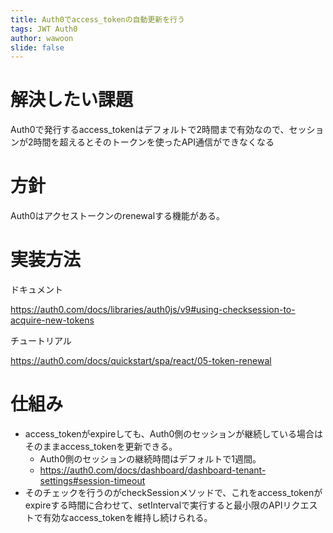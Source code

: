 ```yaml
---
title: Auth0でaccess_tokenの自動更新を行う
tags: JWT Auth0
author: wawoon
slide: false
---
```

# 解決したい課題

Auth0で発行するaccess_tokenはデフォルトで2時間まで有効なので、セッションが2時間を超えるとそのトークンを使ったAPI通信ができなくなる

# 方針

Auth0はアクセストークンのrenewalする機能がある。

# 実装方法

ドキュメント

https://auth0.com/docs/libraries/auth0js/v9#using-checksession-to-acquire-new-tokens

チュートリアル

https://auth0.com/docs/quickstart/spa/react/05-token-renewal

# 仕組み

- access_tokenがexpireしても、Auth0側のセッションが継続している場合はそのままaccess_tokenを更新できる。
  - Auth0側のセッションの継続時間はデフォルトで1週間。
  - https://auth0.com/docs/dashboard/dashboard-tenant-settings#session-timeout
- そのチェックを行うのがcheckSessionメソッドで、これをaccess_tokenがexpireする時間に合わせて、setIntervalで実行すると最小限のAPIリクエストで有効なaccess_tokenを維持し続けられる。

